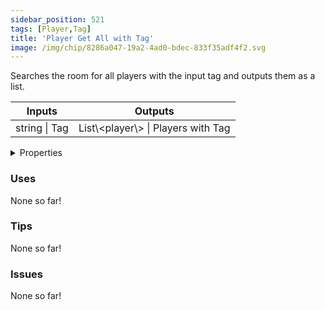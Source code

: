 ```yaml
---
sidebar_position: 521
tags: [Player,Tag]
title: 'Player Get All with Tag'
image: /img/chip/8286a047-19a2-4ad0-bdec-833f35adf4f2.svg
---
```


Searches the room for all players with the input tag and outputs them as a list.



<IChip uuid="8286a047-19a2-4ad0-bdec-833f35adf4f2"/>

<table><thead><tr><th>Inputs</th><th>Outputs</th></tr></thead><tbody><tr><td>string | Tag</td><td>List\&lt;player\&gt; | Players with Tag</td></tr></tbody></table>

<details>
  <summary>Properties</summary>
  <div>
    <div>
    <table>
      <tbody>
        <tr>
          <td>Is beta required?</td>
          <td>No</td>
        </tr>
        <tr>
          <td>Is chip a trolling risk?</td>
          <td>No</td>
        </tr>
        <tr>
          <td>Is chip a role assignment risk?</td>
          <td>No</td>
        </tr>
        <tr>
          <td>Chip UUID</td>
          <td>8286a047-19a2-4ad0-bdec-833f35adf4f2</td>
        </tr>
        <tr>
          <td>Room availability</td>
          <td>Available everywhere</td>
        </tr>
      </tbody>
    </table>
    </div>
  </div>
</details>

### Uses

None so far!

### Tips

None so far!

### Issues

None so far!